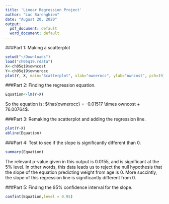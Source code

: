 ```yaml
---
title: 'Linear Regression Project'
author: "Luc Barenghien"
date: "August 20, 2020"
output:
  pdf_document: default
  word_document: default
---
```


###Part 1: Making a scatterplot
```r
setwd("~/Downloads")
load("ch05q19.rdata")
X<-ch05q19$owncost
Y<-ch05q19$ownerocc
plot(Y, X, main="Scatterplot", xlab="ownerocc", ylab="owncost", pch=19)
```

###Part 2: Finding the regression equation.

```r
Equation<-lm(Y~X)
```

So the equation is: $\hat{ownerocc} = -0.01517 \times owncost + 76.00764$.


###Part 3: Remaking the scatterplot and adding the regression line.

```r
plot(Y~X)
abline(Equation)
```


###Part 4: Test to see if the slope is significantly different than 0.

```r
summary(Equation)
```
The relevant p-value given in this output is 0.0155, and is significant at the 5% level.  In other words, this data leads us to reject the null hypothesis that the slope of the equation predicting weight from age is 0.  More succintly, the slope of this regression line is significantly different from 0.

###Part 5: Finding the 95% confidence interval for the slope.

```r
confint(Equation,level = 0.95)
```
